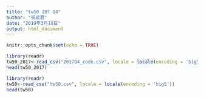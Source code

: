 ```yaml
---
title: "tw50 107 Q4"
author: "張瑜君"
date: "2019年3月18日"
output: html_document
---
```


```r
knitr::opts_chunk$set(echo = TRUE)
```

```r
library(readr)
tw50_2017<-read_csv("2017Q4_code.csv", locale = locale(encoding = 'big5'))
head(tw50_2017)
```

```r
library(readr)
tw50<-read_csv("tw50.csv", locale = locale(encoding = 'big5'))
head(tw50)
```

